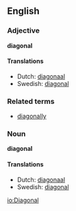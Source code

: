 ==English==
===Adjective===
'''diagonal'''

====Translations====
*Dutch: [[diagonaal]]
*Swedish: [[#Swedish|diagonal]]

===Related terms===
*[[diagonally]]

===Noun===
'''diagonal'''

====Translations====
*Dutch: [[diagonaal]]
*Swedish: [[#Swedish|diagonal]]



[[io:Diagonal]]